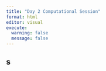 ```yaml
---
title: "Day 2 Computational Session"
format: html
editor: visual
execute: 
  warning: false
  message: false
---
```


## s
